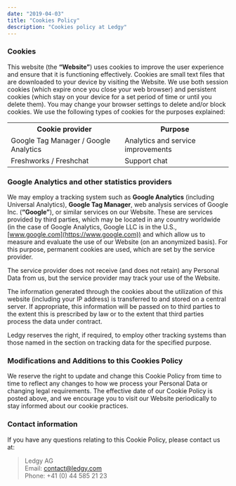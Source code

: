```yaml
---
date: "2019-04-03"
title: "Cookies Policy"
description: "Cookies policy at Ledgy"
---
```


### Cookies

This website (the **“Website”**) uses cookies to improve the user experience and ensure that it is functioning effectively. Cookies are small text files that are downloaded to your device by visiting the Website. We use both session cookies (which expire once you close your web browser) and persistent cookies (which stay on your device for a set period of time or until you delete them). You may change your browser settings to delete and/or block cookies.
We use the following types of cookies for the purposes explained:

<table class="table table-bordered table-striped">
  <tr>
    <th>Cookie provider</th>
    <th>Purpose</th>
  </tr>
  <tr>
    <td>Google Tag Manager / Google Analytics</td>
    <td>Analytics and service improvements</td>
  </tr>
  <tr>
    <td>Freshworks / Freshchat</td>
    <td>Support chat</td>
  </tr>
</table>


### Google Analytics and other statistics providers

We may employ a tracking system such as **Google Analytics** (including Universal Analytics), **Google Tag Manager**, web analysis services of Google Inc. (**“Google”**), or similar services on our Website. These are services provided by third parties, which may be located in any country worldwide (in the case of Google Analytics, Google LLC is in the U.S., [www.google.com](https://www.google.com)) and which allow us to measure and evaluate the use of our Website (on an anonymized basis). For this purpose, permanent cookies are used, which are set by the service provider.

The service provider does not receive (and does not retain) any Personal Data from us, but the service provider may track your use of the Website.

The information generated through the cookies about the utilization of this website (including your IP address) is transferred to and stored on a central server. If appropriate, this information will be passed on to third parties to the extent this is prescribed by law or to the extent that third parties process the data under contract.

Ledgy reserves the right, if required, to employ other tracking systems than those named in the section on tracking data for the specified purpose.

### Modifications and Additions to this Cookies Policy

We reserve the right to update and change this Cookie Policy from time to time to reflect any changes to how we process your Personal Data or changing legal requirements. The effective date of our Cookie Policy is posted above, and we encourage you to visit our Website periodically to stay informed about our cookie practices.

### Contact information

If you have any questions relating to this Cookie Policy, please contact us at:
> Ledgy AG<br />
> Email: [contact@ledgy.com](mailto:contact@ledgy.com)<br />
> Phone: +41 (0) 44 585 21 23
